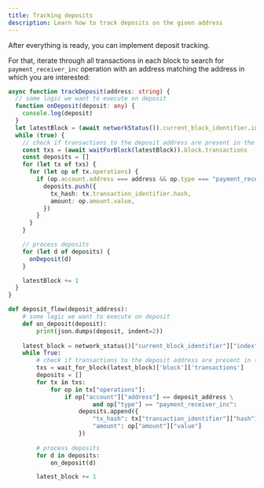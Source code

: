 ```yaml
---
title: Tracking deposits
description: Learn how to track deposits on the given address
---
```



After everything is ready, you can implement deposit tracking.

For that, iterate through all transactions in each block to search for `payment_receiver_inc` operation with an address matching the address in which you are interested:

<Tabs>
<TabItem value="ts" label="TypeScript">

```ts
async function trackDeposit(address: string) {
  // some logic we want to execute on deposit
  function onDeposit(deposit: any) {
    console.log(deposit)
  }
  let latestBlock = (await networkStatus()).current_block_identifier.index
  while (true) {
    // check if transactions to the deposit address are present in the latest block
    const txs = (await waitForBlock(latestBlock)).block.transactions
    const deposits = []
    for (let tx of txs) {
      for (let op of tx.operations) {
        if (op.account.address === address && op.type === "payment_receiver_inc") {
          deposits.push({
            tx_hash: tx.transaction_identifier.hash,
            amount: op.amount.value,
          })
        }
      }
    }

    // process deposits
    for (let d of deposits) {
      onDeposit(d)
    }

    latestBlock += 1
  }
}
```

</TabItem>

<TabItem value="py" label="Python">

```python
def deposit_flow(deposit_address):
    # some logic we want to execute on deposit
    def on_deposit(deposit):
        print(json.dumps(deposit, indent=2))
    
    latest_block = network_status()["current_block_identifier"]["index"]
    while True:
        # check if transactions to the deposit address are present in the latest block
        txs = wait_for_block(latest_block)['block']['transactions']
        deposits = []
        for tx in txs:
            for op in tx["operations"]:
                if op["account"]["address"] == deposit_address \
                        and op["type"] == "payment_receiver_inc":
                    deposits.append({
                        "tx_hash": tx["transaction_identifier"]["hash"],
                        "amount": op["amount"]["value"]
                    })
        
        # process deposits
        for d in deposits:
            on_deposit(d)

        latest_block += 1
```

</TabItem>
</Tabs>

